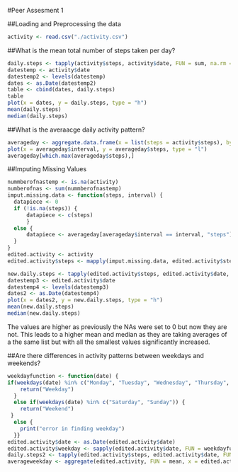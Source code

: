 #Peer Assesment 1

##Loading and Preprocessing the data

```r
activity <- read.csv("./activity.csv")
```

##What is the mean total number of steps taken per day?

```r
daily.steps <- tapply(activity$steps, activity$date, FUN = sum, na.rm = TRUE)
datestemp <- activity$date
datestemp2 <- levels(datestemp)
dates <- as.Date(datestemp2)
table <- cbind(dates, daily.steps)
table
plot(x = dates, y = daily.steps, type = "h")
mean(daily.steps)
median(daily.steps)
```

##What is the averaacge daily activity pattern?

```r
averageday <- aggregate.data.frame(x = list(steps = activity$steps), by = list(interval = activity$interval), FUN = mean, na.rm = TRUE)
plot(x = averageday$interval, y = averageday$steps, type = "l")
averageday[which.max(averageday$steps),]
```

##Imputing Missing Values

```r
nummberofnastemp <- is.na(activity)
numberofnas <- sum(nummberofnastemp)
imput.missing.data <- function(steps, interval) {
  datapiece <- 0
  if (!is.na(steps)) {
      datapiece <- c(steps)
      }
  else {
      datapiece <- averageday[averageday$interval == interval, "steps"]
  }
}
edited.activity <- activity
edited.activity$steps <- mapply(imput.missing.data, edited.activity$steps, edited.activity$interval)

new.daily.steps <- tapply(edited.activity$steps, edited.activity$date, FUN = sum, na.rm = TRUE)
datestemp3 <- edited.activity$date
datestemp4 <- levels(datestemp3)
dates2 <- as.Date(datestemp4)
plot(x = dates2, y = new.daily.steps, type = "h")
mean(new.daily.steps)
median(new.daily.steps)
```
The values are higher as previously the NAs were set to 0 but now they are not. This leads to a higher mean and median as they are taking averages of a the same list but with all the smallest values significantly increased. 

##Are there differences in activity patterns between weekdays and weekends?

```r
weekdayfunction <- function(date) {  
if(weekdays(date) %in% c("Monday", "Tuesday", "Wednesday", "Thursday", "Friday")) {
    return("Weekday")
  }
  else if(weekdays(date) %in% c("Saturday", "Sunday")) {
    return("Weekend")
 }
  else {
    print("error in finding weekday")
  }}
edited.activity$date <- as.Date(edited.activity$date)
edited.activity$weekday <- sapply(edited.activity$date, FUN = weekdayfunction)
daily.steps2 <- tapply(edited.activity$steps, edited.activity$date, FUN = sum, na.rm = TRUE)
averageweekday <- aggregate(edited.activity, FUN = mean, x = edited.activity$steps, by = list(edited.activity$Weekday) + list(edited.activity$intervals))
```
